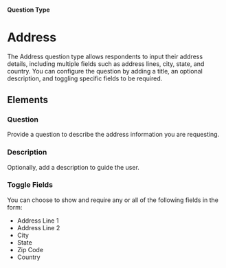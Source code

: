
#### Question Type

# Address

The Address question type allows respondents to input their address details, including multiple fields such as address lines, city, state, and country. You can configure the question by adding a title, an optional description, and toggling specific fields to be required.

<SurveyEmbed surveyUrl="https://app.formbricks.com/s/m8w91e8wi52pdao8un1f4twu" />

## Elements

<MdxImage
  src={Address}
  alt="Overview of Address question type"
  quality="100"
  className="max-w-full rounded-lg sm:max-w-3xl"
/>

### Question
Provide a question to describe the address information you are requesting.

### Description
Optionally, add a description to guide the user.

### Toggle Fields
You can choose to show and require any or all of the following fields in the form:
   - Address Line 1
   - Address Line 2
   - City
   - State
   - Zip Code
   - Country

